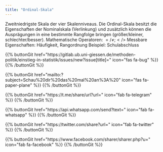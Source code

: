 ```yaml
---
title: "Ordinal-Skala"
---
```


Zweitniedrigste Skala der vier Skalenniveaus.
Die Ordinal-Skala besitzt die Eigenschaften der Nominalskala (Verlinkung) und zusätzlich können die Ausprägungen in eine bestimmte Rangfolge bringen (größer/kleiner, schlechter/besser).
Mathematische Operatoren: $= / ≠ ; < / >$
Messbare Eigenschaften: Häufigkeit, Rangordnung
Beispiel: Schulabschluss

{{% buttonGit href=\"https\:\/\/gitlab.ub.uni-giessen.de\/methoden-politik\/einstieg-in-statistik\/issues\/new?issue[title]=\" icon=\"fas fa-bug\" %}} {{% /buttonGit %}} 

{{% buttonGit href=\"mailto\:?subject=Schau\%20dir\%20das\%20mal\%20an\%3A\%20\" icon=\"fas fa-paper-plane\" %}} {{% /buttonGit %}}

{{% buttonGit href=\"https\:\/\/t.me\/share\/url?url=\" icon=\"fab fa-telegram\" %}} {{% /buttonGit %}}

{{% buttonGit href=\"https\:\/\/api.whatsapp.com\/send?text=\" icon=\"fab fa-whatsapp\" %}} {{% /buttonGit %}}

{{% buttonGit href=\"https\:\/\/twitter.com\/share?url=\" icon=\"fab fa-twitter\" %}} {{% /buttonGit %}}

{{% buttonGit href=\"https\:\/\/www.facebook.com\/sharer\/sharer.php?u=\" icon=\"fab fa-facebook\" %}} {{% /buttonGit %}}